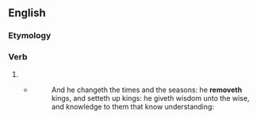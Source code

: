 ==English==

===Etymology===
{{suffix|en|remove|eth}}

===Verb===
{{head|en|verb form}}

# {{en-archaic third-person singular of|remove}}
#* {{RQ:Authorized Version|Daniel|2|21}}
#*: And he changeth the times and the seasons: he '''removeth''' kings, and setteth up kings: he giveth wisdom unto the wise, and knowledge to them that know understanding: